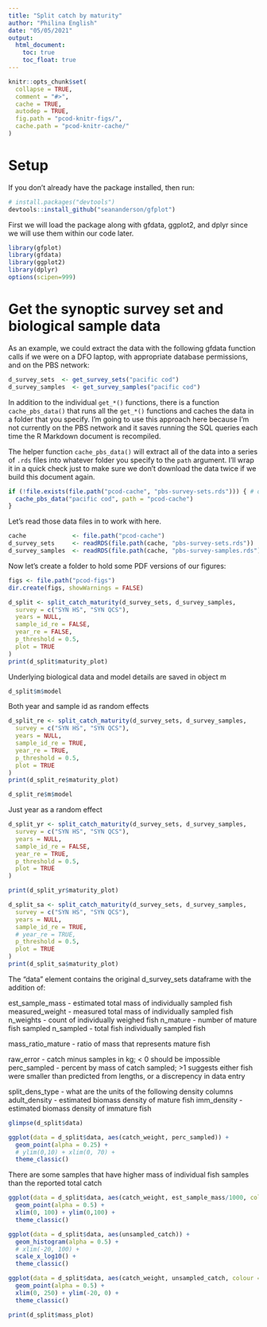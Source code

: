 ```yaml
---
title: "Split catch by maturity"
author: "Philina English"
date: "05/05/2021"
output:
  html_document:
    toc: true
    toc_float: true
---
```


```r
knitr::opts_chunk$set(
  collapse = TRUE,
  comment = "#>",
  cache = TRUE,
  autodep = TRUE,
  fig.path = "pcod-knitr-figs/",
  cache.path = "pcod-knitr-cache/"
)
```

# Setup

If you don't already have the package installed, then run:

```r
# install.packages("devtools")
devtools::install_github("seananderson/gfplot")
```

First we will load the package along with gfdata, ggplot2, and dplyr since we will use them within our code later.

```r
library(gfplot)
library(gfdata)
library(ggplot2)
library(dplyr)
options(scipen=999)
```


# Get the synoptic survey set and biological sample data 

As an example, we could extract the data with the following gfdata function calls if we were on a DFO laptop, with appropriate database permissions, and on the PBS network:


```r
d_survey_sets  <- get_survey_sets("pacific cod")
d_survey_samples  <- get_survey_samples("pacific cod")
```

In addition to the individual `get_*()` functions, there is a function `cache_pbs_data()` that runs all the `get_*()` functions and caches the data in a folder that you specify. I'm going to use this approach here because I'm not currently on the PBS network and it saves running the SQL queries each time the R Markdown document is recompiled.

The helper function `cache_pbs_data()` will extract all of the data into a series of `.rds` files into whatever folder you specify to the `path` argument. I'll wrap it in a quick check just to make sure we don't download the data twice if we build this document again.

```r
if (!file.exists(file.path("pcod-cache", "pbs-survey-sets.rds"))) { # quick check for speed
  cache_pbs_data("pacific cod", path = "pcod-cache")
}
```

Let's read those data files in to work with here.

```r
cache             <- file.path("pcod-cache")
d_survey_sets     <- readRDS(file.path(cache, "pbs-survey-sets.rds"))
d_survey_samples  <- readRDS(file.path(cache, "pbs-survey-samples.rds"))
```

Now let's create a folder to hold some PDF versions of our figures:

```r
figs <- file.path("pcod-figs")
dir.create(figs, showWarnings = FALSE)
```


```r
d_split <- split_catch_maturity(d_survey_sets, d_survey_samples, 
  survey = c("SYN HS", "SYN QCS"),
  years = NULL, 
  sample_id_re = FALSE, 
  year_re = FALSE,
  p_threshold = 0.5,
  plot = TRUE
)
print(d_split$maturity_plot)
```


Underlying biological data and model details are saved in object m

```r
d_split$m$model
```

Both year and sample id as random effects
```r
d_split_re <- split_catch_maturity(d_survey_sets, d_survey_samples, 
  survey = c("SYN HS", "SYN QCS"),
  years = NULL, 
  sample_id_re = TRUE, 
  year_re = TRUE,
  p_threshold = 0.5,
  plot = TRUE
)
print(d_split_re$maturity_plot)
```

```r
d_split_re$m$model
```


Just year as a random effect
```r
d_split_yr <- split_catch_maturity(d_survey_sets, d_survey_samples, 
  survey = c("SYN HS", "SYN QCS"),
  years = NULL, 
  sample_id_re = FALSE, 
  year_re = TRUE,
  p_threshold = 0.5,
  plot = TRUE
)

print(d_split_yr$maturity_plot)
```


```r
d_split_sa <- split_catch_maturity(d_survey_sets, d_survey_samples, 
  survey = c("SYN HS", "SYN QCS"),
  years = NULL, 
  sample_id_re = TRUE, 
  # year_re = TRUE,
  p_threshold = 0.5,
  plot = TRUE
)
print(d_split_sa$maturity_plot)
```

The "data" element contains the original d_survey_sets dataframe with the addition of:

est_sample_mass - estimated total mass of individually sampled fish
measured_weight - measured total mass of individually sampled fish
n_weights - count of individually weighed fish
n_mature - number of mature fish sampled
n_sampled - total fish individually sampled fish

mass_ratio_mature - ratio of mass that represents mature fish

raw_error - catch minus samples in kg; < 0 should be impossible
perc_sampled - percent by mass of catch sampled; >1 suggests either fish were smaller than predicted from lengths, or a discrepency in data entry  

split_dens_type - what are the units of the following density columns
adult_density - estimated biomass density of mature fish
imm_density - estimated biomass density of immature fish


```r
glimpse(d_split$data)
```

```r
ggplot(data = d_split$data, aes(catch_weight, perc_sampled)) +
  geom_point(alpha = 0.25) +
  # ylim(0,10) + xlim(0, 70) +
  theme_classic()
```

There are some samples that have higher mass of individual fish samples than the reported total catch

```r
ggplot(data = d_split$data, aes(catch_weight, est_sample_mass/1000, colour = n_sampled-n_weights)) +
  geom_point(alpha = 0.5) +
  xlim(0, 100) + ylim(0,100) +
  theme_classic()
```

```r
ggplot(data = d_split$data, aes(unsampled_catch)) +
  geom_histogram(alpha = 0.5) +
  # xlim(-20, 100) +
  scale_x_log10() +
  theme_classic()
```

```r
ggplot(data = d_split$data, aes(catch_weight, unsampled_catch, colour = n_sampled-n_weights)) +
  geom_point(alpha = 0.5) +
  xlim(0, 250) + ylim(-20, 0) +
  theme_classic()
```

```r
print(d_split$mass_plot)
```

